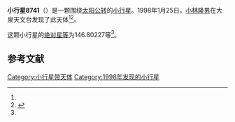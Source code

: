 {{Infobox planet
| bgcolour = #FFFFC0
| name = 8741 Suzukisuzuko
| symbol = 
| image = 
| caption = 
| discovery = yes
| discovery_ref = 
| discoverer = [[小林隆男|小林隆男]]
| discovery_site = [[大泉天文台|大泉天文台]] 
| discovered = 1998年1月25日
| designations = yes
| mp_name = 
| named_after = 
| alt_names = 1998 BR8/ 1977 DZ5 / 1982 BG4 / 1996 YG3
| mp_category = [[主带小行星|主带小行星]]
| orbit_ref = <ref name="a">[http://ssd.jpl.nasa.gov/sbdb.cgi?sstr=8741 8741 Suzukisuzuko] {{Wayback|url=http://ssd.jpl.nasa.gov/sbdb.cgi?sstr=8741 |date=20210815144337 }}，小行星數據庫瀏覽器（JPL Small-Body Database Browser）－[[美国国家航空航天局|美国国家航空航天局]]喷气推进实验室</ref>
| epoch = 2456400.5 (2013年4月18日更新)
| aphelion = {{convert|3.1480354|AU|km|3|abbr=on|lk=out}}
| perihelion = {{convert|2.8870476|AU|km|3|abbr=on}}
| semimajor = {{convert|3.0175415|AU|km|3|abbr=on}}
| eccentricity = 0.0432451
| period = 1914.601029 [[日|日]]<br />5.24[[儒略年|儒略年]]
| avg_speed = 
| inclination = 9.46453
| asc_node = 338.55729
| mean_anomaly = 
| arg_peri = 146.80227
| satellites = 
| physical_characteristics = yes
| dimensions = 
| mass = 
| density = 
| surface_grav = 
| escape_velocity = 
| sidereal_day = 
| axial_tilt = 
| pole_ecliptic_lat = 
| pole_ecliptic_lon = 
| albedo = 
| temperatures= 
| temp_name1 = 
| mean_temp_1 = 
| max_temp_1 = 
| temp_name2 = 
| max_temp_2 = 
| spectral_type = 
| abs_magnitude = 146.80227
}}

'''小行星8741'''（{{lang-en|8741 Suzukisuzuko}}）是一颗围绕[[太阳|太阳]][[公转|公转]]的[[小行星|小行星]]。1998年1月25日，[[小林隆男|小林隆男]]在大泉天文台发现了此天体<ref name="a" /><ref>{{cite news|title=小行星列表|url=http://cfa-www.harvard.edu/iau/lists/NumberedMPs.txt|accessdate=2013-07-08|newspaper=哈佛大学|archive-date=2008-05-17|archive-url=https://web.archive.org/web/20080517010638/http://cfa-www.harvard.edu/iau/lists/NumberedMPs.txt|dead-url=no}}</ref>。

这颗小行星的[[绝对星等|绝对星等]]为146.80227等<ref name="a" />。

==参考文献==
{{reflist}}
{{Minor Planet Number|[[小行星8740|小行星8740]]|[[小行星8742|小行星8742]]}}

{{小天体}}

[[Category:小行星带天体|Category:小行星带天体]]
[[Category:1998年发现的小行星|Category:1998年发现的小行星]]

{{asteroid-stub}}